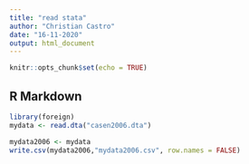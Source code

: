 ```yaml
---
title: "read stata"
author: "Christian Castro"
date: "16-11-2020"
output: html_document
---
```



```r
knitr::opts_chunk$set(echo = TRUE)
```

## R Markdown



```r
library(foreign)
mydata <- read.dta("casen2006.dta") 
```

```r
mydata2006 <- mydata
write.csv(mydata2006,"mydata2006.csv", row.names = FALSE)


```

